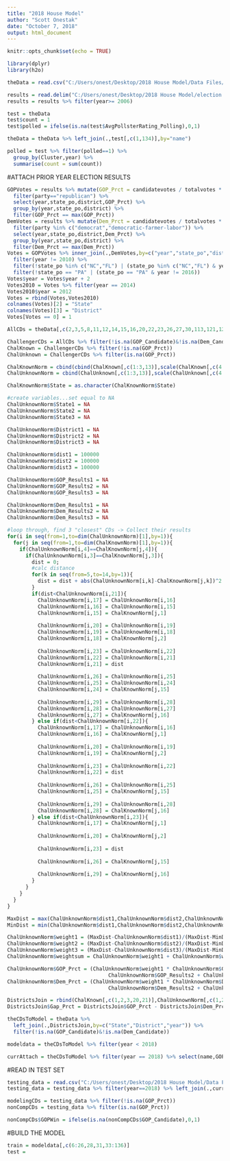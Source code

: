 ---
title: "2018 House Model"
author: "Scott Onestak"
date: "October 7, 2018"
output: html_document
---

```{r setup, include=FALSE}
knitr::opts_chunk$set(echo = TRUE)
```

```{r packages}
library(dplyr)
library(h2o)
```

```{r read in data file}
theData = read.csv("C:/Users/onest/Desktop/2018 House Model/Data Files/Dataset20181009.csv")

results = read.delim("C:/Users/onest/Desktop/2018 House Model/election data files/1976-2016-house.tab")
results = results %>% filter(year>= 2006)
```


```{r districts polled by cluster}
test = theData
test$count = 1
test$polled = ifelse(is.na(test$AvgPollsterRating_Polling),0,1)

theData = theData %>% left_join(.,test[,c(1,134)],by="name")

polled = test %>% filter(polled==1) %>%
  group_by(Cluster,year) %>%
  summarise(count = sum(count))

```

#ATTACH PRIOR YEAR ELECTION RESULTS
```{r election results}
GOPVotes = results %>% mutate(GOP_Prct = candidatevotes / totalvotes * 100) %>% 
  filter(party=="republican") %>%
  select(year,state_po,district,GOP_Prct) %>%
  group_by(year,state_po,district) %>%
  filter(GOP_Prct == max(GOP_Prct))
DemVotes = results %>% mutate(Dem_Prct = candidatevotes / totalvotes * 100) %>% 
  filter(party %in% c("democrat","democratic-farmer-labor")) %>%
  select(year,state_po,district,Dem_Prct) %>%
  group_by(year,state_po,district) %>%
  filter(Dem_Prct == max(Dem_Prct))
Votes = GOPVotes %>% inner_join(.,DemVotes,by=c("year","state_po","district")) %>% 
  filter(year != 2010) %>% 
  filter(!state_po %in% c("NC","FL") | (state_po %in% c("NC","FL") & year != 2014)) %>%
  filter(!state_po == "PA" | (state_po == "PA" & year != 2016))
Votes$year = Votes$year + 2
Votes2010 = Votes %>% filter(year == 2014)
Votes2010$year = 2012
Votes = rbind(Votes,Votes2010)
colnames(Votes)[2] = "State"
colnames(Votes)[3] = "District"
Votes[Votes == 0] = 1

AllCDs = theData[,c(2,3,5,8,11,12,14,15,16,20,22,23,26,27,30,113,121,122,123)] %>% left_join(.,Votes,by=c("State","District","year"))

ChallengerCDs = AllCDs %>% filter(!is.na(GOP_Candidate)&!is.na(Dem_Candidate))
ChalKnown = ChallengerCDs %>% filter(!is.na(GOP_Prct))
ChalUnknown = ChallengerCDs %>% filter(is.na(GOP_Prct))

ChalKnownNorm = cbind(cbind(ChalKnown[,c(1:3,13)],scale(ChalKnown[,c(4:12,16)])),ChalKnown[,c(20,21)])
ChalUnknownNorm = cbind(ChalUnknown[,c(1:3,13)],scale(ChalUnknown[,c(4:12,16)]))

ChalKnownNorm$State = as.character(ChalKnownNorm$State)

#create variables...set equal to NA
ChalUnknownNorm$State1 = NA
ChalUnknownNorm$State2 = NA
ChalUnknownNorm$State3 = NA

ChalUnknownNorm$District1 = NA
ChalUnknownNorm$District2 = NA
ChalUnknownNorm$District3 = NA

ChalUnknownNorm$dist1 = 100000
ChalUnknownNorm$dist2 = 100000
ChalUnknownNorm$dist3 = 100000

ChalUnknownNorm$GOP_Results1 = NA
ChalUnknownNorm$GOP_Results2 = NA
ChalUnknownNorm$GOP_Results3 = NA

ChalUnknownNorm$Dem_Results1 = NA
ChalUnknownNorm$Dem_Results2 = NA
ChalUnknownNorm$Dem_Results3 = NA

#loop through, find 3 "closest" CDs -> Collect their results
for(i in seq(from=1,to=dim(ChalUnknownNorm)[1],by=1)){
  for(j in seq(from=1,to=dim(ChalKnownNorm)[1],by=1)){
    if(ChalUnknownNorm[i,4]==ChalKnownNorm[j,4]){
      if(ChalUnknownNorm[i,3]==ChalKnownNorm[j,3]){
        dist = 0;
        #calc distance
        for(k in seq(from=5,to=14,by=1)){
          dist = dist + abs(ChalUnknownNorm[i,k]-ChalKnownNorm[j,k])^2
        }
        if(dist<ChalUnknownNorm[i,21]){
          ChalUnknownNorm[i,17] = ChalUnknownNorm[i,16]
          ChalUnknownNorm[i,16] = ChalUnknownNorm[i,15]
          ChalUnknownNorm[i,15] = ChalKnownNorm[j,1]
          
          ChalUnknownNorm[i,20] = ChalUnknownNorm[i,19]
          ChalUnknownNorm[i,19] = ChalUnknownNorm[i,18]
          ChalUnknownNorm[i,18] = ChalKnownNorm[j,2]
          
          ChalUnknownNorm[i,23] = ChalUnknownNorm[i,22]
          ChalUnknownNorm[i,22] = ChalUnknownNorm[i,21]
          ChalUnknownNorm[i,21] = dist
          
          ChalUnknownNorm[i,26] = ChalUnknownNorm[i,25]
          ChalUnknownNorm[i,25] = ChalUnknownNorm[i,24]
          ChalUnknownNorm[i,24] = ChalKnownNorm[j,15]
          
          ChalUnknownNorm[i,29] = ChalUnknownNorm[i,28]
          ChalUnknownNorm[i,28] = ChalUnknownNorm[i,27]
          ChalUnknownNorm[i,27] = ChalKnownNorm[j,16]
        } else if(dist<ChalUnknownNorm[i,22]){
          ChalUnknownNorm[i,17] = ChalUnknownNorm[i,16]
          ChalUnknownNorm[i,16] = ChalKnownNorm[j,1]
          
          ChalUnknownNorm[i,20] = ChalUnknownNorm[i,19]
          ChalUnknownNorm[i,19] = ChalKnownNorm[j,2]
          
          ChalUnknownNorm[i,23] = ChalUnknownNorm[i,22]
          ChalUnknownNorm[i,22] = dist
          
          ChalUnknownNorm[i,26] = ChalUnknownNorm[i,25]
          ChalUnknownNorm[i,25] = ChalKnownNorm[j,15]
          
          ChalUnknownNorm[i,29] = ChalUnknownNorm[i,28]
          ChalUnknownNorm[i,28] = ChalKnownNorm[j,16]
        } else if(dist<ChalUnknownNorm[i,23]){
          ChalUnknownNorm[i,17] = ChalKnownNorm[j,1]
          
          ChalUnknownNorm[i,20] = ChalKnownNorm[j,2]
          
          ChalUnknownNorm[i,23] = dist
          
          ChalUnknownNorm[i,26] = ChalKnownNorm[j,15]
          
          ChalUnknownNorm[i,29] = ChalKnownNorm[j,16]
        }
      }
    }
  }
}

MaxDist = max(ChalUnknownNorm$dist1,ChalUnknownNorm$dist2,ChalUnknownNorm$dist3)
MinDist = min(ChalUnknownNorm$dist1,ChalUnknownNorm$dist2,ChalUnknownNorm$dist3)

ChalUnknownNorm$weight1 = (MaxDist-ChalUnknownNorm$dist1)/(MaxDist-MinDist)
ChalUnknownNorm$weight2 = (MaxDist-ChalUnknownNorm$dist2)/(MaxDist-MinDist)
ChalUnknownNorm$weight3 = (MaxDist-ChalUnknownNorm$dist3)/(MaxDist-MinDist)
ChalUnknownNorm$weightsum = ChalUnknownNorm$weight1 + ChalUnknownNorm$weight2 + ChalUnknownNorm$weight3

ChalUnknownNorm$GOP_Prct = (ChalUnknownNorm$weight1 * ChalUnknownNorm$GOP_Results1 + ChalUnknownNorm$weight2 *
                                 ChalUnknownNorm$GOP_Results2 + ChalUnknownNorm$weight3 * ChalUnknownNorm$GOP_Results3) / ChalUnknownNorm$weightsum
ChalUnknownNorm$Dem_Prct = (ChalUnknownNorm$weight1 * ChalUnknownNorm$Dem_Results1 + ChalUnknownNorm$weight2 *
                                 ChalUnknownNorm$Dem_Results2 + ChalUnknownNorm$weight3 * ChalUnknownNorm$Dem_Results3) / ChalUnknownNorm$weightsum

DistrictsJoin = rbind(ChalKnown[,c(1,2,3,20,21)],ChalUnknownNorm[,c(1,2,3,34,35)])
DistrictsJoin$Gap_Prct = DistrictsJoin$GOP_Prct - DistrictsJoin$Dem_Prct

theCDsToModel = theData %>% 
  left_join(.,DistrictsJoin,by=c("State","District","year")) %>%
  filter(!is.na(GOP_Candidate)&!is.na(Dem_Candidate))

modeldata = theCDsToModel %>% filter(year < 2018)

currAttach = theCDsToModel %>% filter(year == 2018) %>% select(name,GOP_Prct,Dem_Prct,Gap_Prct)

```

#READ IN TEST SET
```{r test set - aka, the most recent dataset}
testing_data = read.csv("C:/Users/onest/Desktop/2018 House Model/Data Files/Dataset20181009.csv")
testing_data = testing_data %>% filter(year==2018) %>% left_join(.,currAttach,by="name")

modelingCDs = testing_data %>% filter(!is.na(GOP_Prct))
nonCompCDs = testing_data %>% filter(is.na(GOP_Prct))

nonCompCDs$GOPWin = ifelse(is.na(nonCompCDs$GOP_Candidate),0,1)
```

#BUILD THE MODEL
```{r model building}
train = modeldata[,c(6:26,28,31,33:136)]
test = 
```



